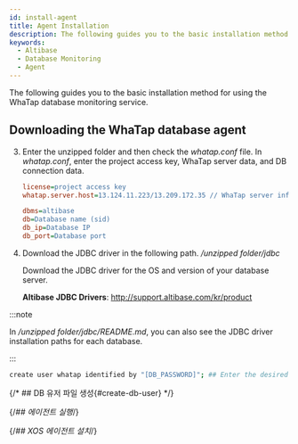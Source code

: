 ```yaml
---
id: install-agent
title: Agent Installation
description: The following guides you to the basic installation method for using the WhaTap database monitoring service.
keywords:
  - Altibase
  - Database Monitoring
  - Agent
---
```



The following guides you to the basic installation method for using the WhaTap database monitoring service.


<Agentsignupguide />

<Youtube ko='e_UpCgapfQY' en='MIo3HRIOt8M' ja='MIo3HRIOt8M' />


<Createprojectv2 />


<Accesskey />

## Downloading the WhaTap database agent


<Dbinstallagentsteps />

3. Enter the unzipped folder and then check the *whatap.conf* file. In *whatap.conf*, enter the project access key, WhaTap server data, and DB connection data.

   ```ini title='whatap.conf'
   license=project access key
   whatap.server.host=13.124.11.223/13.209.172.35 // WhaTap server information

   dbms=altibase
   db=Database name (sid)
   db_ip=Database IP
   db_port=Database port
   ```

4. Download the JDBC driver in the following path. */unzipped folder/jdbc*

   Download the JDBC driver for the OS and version of your database server.

   **Altibase JDBC Drivers**: http://support.altibase.com/kr/product

:::note

In */unzipped folder/jdbc/README.md*, you can also see the JDBC driver installation paths for each database.

:::


<Dbcreatemonitoringaccount />

```bash
create user whatap identified by "[DB_PASSWORD]"; ## Enter the desired password.
```

{/* ## DB 유저 파일 생성{#create-db-user} */}

<Dbcreatedbuserfile level={2} />

{/*## 에이전트 실행*/}

<Dbrunagent />

{/*## XOS 에이전트 설치*/}

<Dbinstallxosagent />
